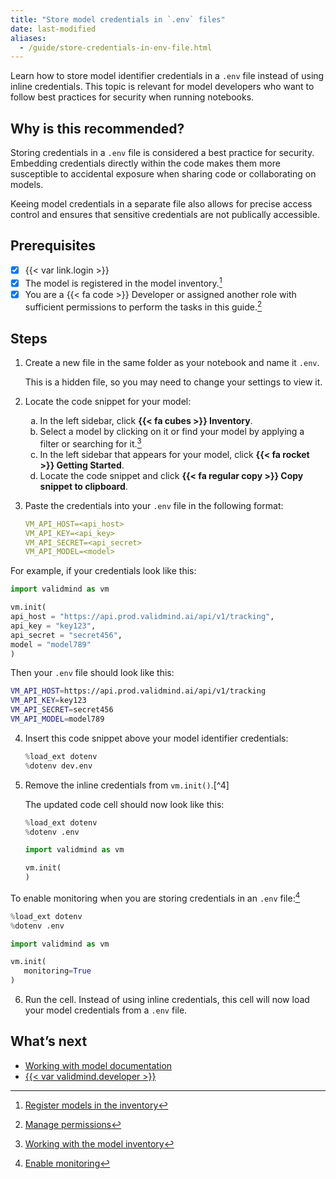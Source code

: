 ```yaml
---
title: "Store model credentials in `.env` files"
date: last-modified
aliases:
  - /guide/store-credentials-in-env-file.html
---
```


Learn how to store model identifier credentials in a `.env` file instead of using inline credentials. This topic is relevant for model developers who want to follow best practices for security when running notebooks.

## Why is this recommended?

Storing credentials in a `.env` file is considered a best practice for security. Embedding credentials directly within the code makes them more susceptible to accidental exposure when sharing code or collaborating on models. 

::: {.callout-important}
Keeing model credentials in a separate file also allows for precise access control and ensures that sensitive credentials are not publically accessible.
:::

::: {.attn}

## Prerequisites

- [x] {{< var link.login >}}
- [x] The model is registered in the model inventory.[^1]
- [x] You are a [{{< fa code >}} Developer]{.bubble} or assigned another role with sufficient permissions to perform the tasks in this guide.[^2]

:::

## Steps

1. Create a new file in the same folder as your notebook and name it `.env`. 

   This is a hidden file, so you may need to change your settings to view it.

2. Locate the code snippet for your model:

   a. In the left sidebar, click **{{< fa cubes >}} Inventory**.
   b. Select a model by clicking on it or find your model by applying a filter or searching for it.[^3]
   c. In the left sidebar that appears for your model, click **{{< fa rocket >}} Getting Started**.
   d. Locate the code snippet and click **{{< fa regular copy >}} Copy snippet to clipboard**. 

3. Paste the credentials into your `.env` file in the following format:
   
      ```yaml
      VM_API_HOST=<api_host>
      VM_API_KEY=<api_key>
      VM_API_SECRET=<api_secret>
      VM_API_MODEL=<model>
      ```

::: {.column-margin}
For example, if your credentials look like this:

```python
import validmind as vm

vm.init(
api_host = "https://api.prod.validmind.ai/api/v1/tracking",
api_key = "key123",
api_secret = "secret456",
model = "model789"
)
```

Then your `.env` file should look like this:

```bash
VM_API_HOST=https://api.prod.validmind.ai/api/v1/tracking
VM_API_KEY=key123
VM_API_SECRET=secret456
VM_API_MODEL=model789
```

:::


4. Insert this code snippet above your model identifier credentials:
   
   ```python
   %load_ext dotenv
   %dotenv dev.env
   ```

5. Remove the inline credentials from `vm.init()`.[^4]

   The updated code cell should now look like this: 
   
   ```python
   %load_ext dotenv
   %dotenv .env
   
   import validmind as vm
   
   vm.init(
   )
   ```

::: {.column-margin}
To enable monitoring when you are storing credentials in an `.env` file:^[[Enable monitoring](/guide/monitoring/enable-monitoring.qmd)]

```python
%load_ext dotenv
%dotenv .env

import validmind as vm

vm.init(
   monitoring=True
)
```

:::

6. Run the cell. Instead of using inline credentials, this cell will now load your model credentials from a `.env` file.


## What's next

- [Working with model documentation](/guide/model-documentation/working-with-model-documentation.qmd)
- [{{< var validmind.developer >}}](/developer/validmind-library.qmd)


<!-- FOOTNOTES -->

[^1]: [Register models in the inventory](/guide/model-inventory/register-models-in-inventory.qmd)

[^2]: [Manage permissions](/guide/configuration/manage-permissions.qmd)

[^3]: [Working with the model inventory](/guide/model-inventory/working-with-model-inventory.qmd#search-filter-and-sort-models)

